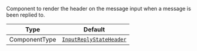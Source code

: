 Component to render the header on the message input when a message is been replied to.

| Type          | Default                                                                           |
| ------------- | --------------------------------------------------------------------------------- |
| ComponentType | [`InputReplyStateHeader`](../../../../ui-components/input-reply-state-header.mdx) |
